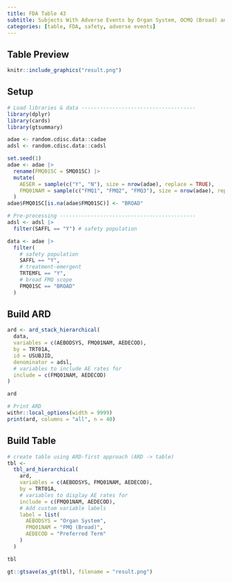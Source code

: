 ```yaml
---
title: FDA Table 43
subtitle: Subjects With Adverse Events by Organ System, OCMQ (Broad) and Preferred Term, Safety Population, Pooled Analysis (or Trial X)
categories: [table, FDA, safety, adverse events]
---
```


::: panel-tabset
## Table Preview

```r
knitr::include_graphics("result.png")
```

## Setup

```r
# Load libraries & data -------------------------------------
library(dplyr)
library(cards)
library(gtsummary)

adae <- random.cdisc.data::cadae
adsl <- random.cdisc.data::cadsl

set.seed(1)
adae <- adae |>
  rename(FMQ01SC = SMQ01SC) |>
  mutate(
    AESER = sample(c("Y", "N"), size = nrow(adae), replace = TRUE),
    FMQ01NAM = sample(c("FMQ1", "FMQ2", "FMQ3"), size = nrow(adae), replace = TRUE)
  )
adae$FMQ01SC[is.na(adae$FMQ01SC)] <- "BROAD"

# Pre-processing --------------------------------------------
adsl <- adsl |>
  filter(SAFFL == "Y") # safety population

data <- adae |>
  filter(
    # safety population
    SAFFL == "Y",
    # treatment-emergent
    TRTEMFL == "Y",
    # broad FMQ scope
    FMQ01SC == "BROAD"
  )
```

## Build ARD

```r
ard <- ard_stack_hierarchical(
  data,
  variables = c(AEBODSYS, FMQ01NAM, AEDECOD),
  by = TRT01A,
  id = USUBJID,
  denominator = adsl,
  # variables to include AE rates for
  include = c(FMQ01NAM, AEDECOD)
)

ard
```

```r
# Print ARD
withr::local_options(width = 9999)
print(ard, columns = "all", n = 40)
```

## Build Table

```r
# create table using ARD-first approach (ARD -> table)
tbl <-
  tbl_ard_hierarchical(
    ard,
    variables = c(AEBODSYS, FMQ01NAM, AEDECOD),
    by = TRT01A,
    # variables to display AE rates for
    include = c(FMQ01NAM, AEDECOD),
    # Add custom variable labels
    label = list(
      AEBODSYS = "Organ System",
      FMQ01NAM = "FMQ (Broad)",
      AEDECOD = "Preferred Term"
    )
  )

tbl
```

```r
gt::gtsave(as_gt(tbl), filename = "result.png")
```

```r
```
:::
